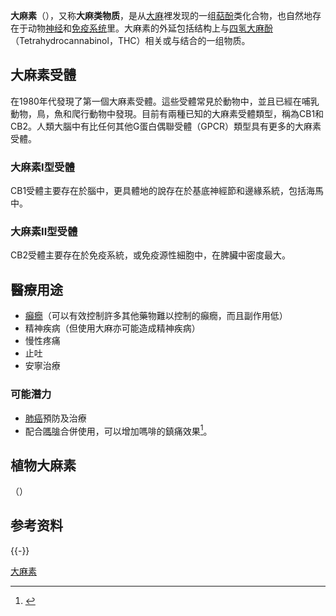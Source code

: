 {{大麻}}
'''大麻素'''（{{lang-en|Cannabinoids}}），又称'''大麻类物质'''，是从[[大麻|大麻]]裡发现的一组[[萜|萜]][[酚|酚]]类化合物，也自然地存在于动物[[神经系统|神经]]和[[免疫系统|免疫系统]]里。大麻素的外延包括结构上与[[四氢大麻酚|四氢大麻酚]]（Tetrahydrocannabinol，THC）相关或与{{le|大麻素受体|Cannabinoid receptor}}结合的一组物质。

== 大麻素受體 ==
在1980年代發現了第一個大麻素受體。這些受體常見於動物中，並且已經在哺乳動物，鳥，魚和爬行動物中發現。目前有兩種已知的大麻素受體類型，稱為CB1和CB2。人類大腦中有比任何其他G蛋白偶聯受體（GPCR）類型具有更多的大麻素受體。
=== 大麻素I型受體 ===
CB1受體主要存在於腦中，更具體地的說存在於基底神經節和邊緣系統，包括海馬中。

=== 大麻素II型受體 ===
CB2受體主要存在於免疫系統，或免疫源性細胞中，在脾臟中密度最大。

== 醫療用途 ==
*[[癲癇|癲癇]]（可以有效控制許多其他藥物難以控制的癲癇，而且副作用低）
*精神疾病（但使用大麻亦可能造成精神疾病）
*慢性疼痛
*止吐
*安寧治療

=== 可能潛力 ===
*[[肺癌|肺癌]]預防及治療
*配合[[嗎啡|嗎啡]]合併使用，可以增加嗎啡的鎮痛效果<ref>{{Cite journal |title=Opioid‐sparing effects of cannabinoids on morphine analgesia: participation of CB1 and CB2 receptors|journal=British Journal of Pharmacology|year=2019|author=Xiaohong Chen|author2=Alan Cowan|author3= Saadet Inan|author4=Ellen B. Geller|author5=Joseph J. Meissler|author6=Scott M. Rawls|author7=Ronald J. Tallarida|author8=Christopher S. Tallarida|author9=Mia N. Watson|author10=Martin W. Adler|author11=Toby K. Eisenstein|volume=176|issue=17|pages=3378-3389|doi=10.1111/bph.14769}}</ref>。

== 植物大麻素 ==
（{{lang-en|phytocannabinoids}}）

== 参考资料 ==
{{reflist}}
{{-}}
{{Drug use}}
{{通道阻滞剂}}
{{authority control}}
[[Category:大麻素|]]